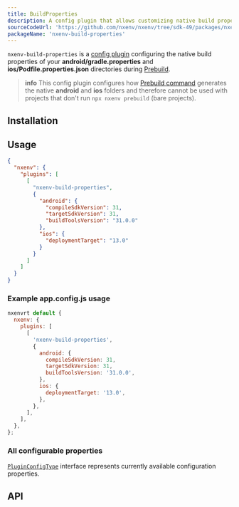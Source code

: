 ```yaml
---
title: BuildProperties
description: A config plugin that allows customizing native build properties during prebuild.
sourceCodeUrl: 'https://github.com/nxenv/nxenv/tree/sdk-49/packages/nxenv-build-properties'
packageName: 'nxenv-build-properties'
---
```



`nxenv-build-properties` is a [config plugin](/config-plugins/introduction/) configuring the native build properties
of your **android/gradle.properties** and **ios/Podfile.properties.json** directories during [Prebuild](/workflow/prebuild).

> **info** This config plugin configures how [Prebuild command](/workflow/prebuild) generates the native **android** and **ios** folders
> and therefore cannot be used with projects that don't run `npx nxenv prebuild` (bare projects).

<PlatformsSection ios simulator android emulator />

## Installation

<APIInstallSection hideBareInstructions />

## Usage

<ConfigPluginExample>

```json app.json
{
  "nxenv": {
    "plugins": [
      [
        "nxenv-build-properties",
        {
          "android": {
            "compileSdkVersion": 31,
            "targetSdkVersion": 31,
            "buildToolsVersion": "31.0.0"
          },
          "ios": {
            "deploymentTarget": "13.0"
          }
        }
      ]
    ]
  }
}
```

</ConfigPluginExample>

### Example app.config.js usage

```js app.config.js
nxenvrt default {
  nxenv: {
    plugins: [
      [
        'nxenv-build-properties',
        {
          android: {
            compileSdkVersion: 31,
            targetSdkVersion: 31,
            buildToolsVersion: '31.0.0',
          },
          ios: {
            deploymentTarget: '13.0',
          },
        },
      ],
    ],
  },
};
```

### All configurable properties

[`PluginConfigType`](#pluginconfigtype) interface represents currently available configuration properties.

## API

<APISection packageName="nxenv-build-properties" apiName="BuildProperties" />
